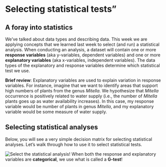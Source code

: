 # Selecting statistical tests"

## A foray into statistics

We've talked about data types and describing data. This week we are applying concepts that we learned last week to select (and run) a statistical analysis. When conducting an analysis, a dataset will contain one or more **response variables** (aka y-variables, dependent variables) and one or more **explanatory variables** (aka x-variables, independent variables). The data types of the explanatory and response variables determine which statistical test we use.

**Brief review**: Explanatory variables are used to explain variation in response variables. For instance, imagine that we want to identify areas that support high numbers of plants from the genus *Mitella*. We hypothesize that *Mitella* occurrence is positively related to water supply (i.e., the number of *Mitella* plants goes up as water availability increases). In this case, my response variable would be number of plants in genus *Mitella*, and my explanatory variable would be some measure of water supply. 

## Selecting statistical analyses

Below, you will see a very simple decision matrix for selecting statistical analyses. Let's walk through how to use it to select statistical tests.  

![Select the statistical analysis!](/Users/sks379/Desktop/GraduateStudents/Stats and Lit Review Lessons/Class4_SelectingStatisticalAnalyses/DecisionMatrix.png)
When both the response and explanatory variables are **categorical**, we use what is called a **G-test**! 






